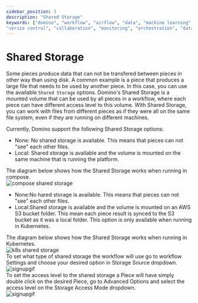 ```yaml
---
sidebar_position: 3
description: "Shared Storage"
keywords: ["domino", "workflow", "airflow", "data", "machine learning", "ml", "data science", "data engineering", "dataops", "mlops", "devops", "kubernetes", "k8s", "helm", "python", "react", "typescript", "fastapi", "gitops", "docker", "github", "artifacthub", "pypi", "pip", "kind", "open source", "oss", "low code", "no code", "automation",
"versio control", "collaboration", "monitoring", "orchestration", "data pipeline", "shared storage"]
---
```



# Shared Storage

Some pieces produce data that can not be transfered between pieces in other way than using disk. A common example is a piece that produces a large file that needs to be used by another piece. In this case, you can use the available `Shared Storage` options.
Domino's Shared Storage is a mounted volume that can be used by all pieces in a workflow, where each piece can have different access level to this volume. With Shared Storage, you can work with files from different pieces as if they were all on the same file system, even if they are running on different machines.

Currently, Domino support the following Shared Storage options:

<Tabs>
  <TabItem value="sharedStorageCompose" label="Running in compose" default>
    <ul>
      <li>
        <span style={{fontWeight: 'bold'}}>None:</span> No shared storage is available. This means that pieces can not "see" each other files.
      </li>
      <li>
        <span style={{fontWeight: 'bold'}}>Local:</span> Shared storage is available and the volume is mounted on the same machine that is running the platform.
      </li>
    </ul>
    The diagram below shows how the Shared Storage works when running in compose.
    <section style={{ justifyContent: 'center', display: 'flex', marginTop: '10px' }} >
      <img src='/img/advanced_workflows/compose-shared-storage.png' alt='compose shared storage'/>
    </section>
  </TabItem>
  <TabItem value="sharedStorageK8s" label="Running in Kubernetes">
      <ul>
        <li>
          <span style={{ fontWeight: 'bold' }}>None:</span>No hared storage is available. This means that pieces can not "see" each other files.
        </li>
        <li>
          <span style={{ fontWeight: 'bold' }}>Local:</span>Shared storage is available and the volume is mounted on an AWS S3 bucket folder. This mean each piece result is synced to the S3 bucket as it was a local folder. This option is only available when running in Kubernetes.
        </li>
      </ul>
      The diagram below shows how the Shared Storage works when running in Kubernetes.
      <section style={{ justifyContent: 'center', display: 'flex', marginTop: '10px' }} >
        <img style={{justifyContent: 'center'}} src='/img/advanced_workflows/kubernetes-shared-storage.png' alt='k8s shared storage'/>
      </section>
  </TabItem>
</Tabs>


<Tabs>
  <TabItem value="sharedStorageSettings" label="Workflow Shared Storage" default>
    To set what type of shared storage the workflow will use go to workflow Settings and choose your desired option in Storage Source dropdown.
    <section style={{ justifyContent: 'center', display: 'flex' }} >
      <img src='/img/advanced_workflows/shared_storage_settings.png' alt='signupgif'/>
    </section>
  </TabItem>
  <TabItem value="pieceSharedStorage" label="Piece Shared Storage">
    To set the access level to the shared storage a Piece will have simply double click on the desired Piece, go to Advanced Options and
    select the access level on the Storage Access Mode dropdown.
    <section style={{ justifyContent: 'center', display: 'flex' }} >
      <img src='/img/advanced_workflows/shared_storage_piece.png' alt='signupgif'/>
    </section>
  </TabItem>
</Tabs>
